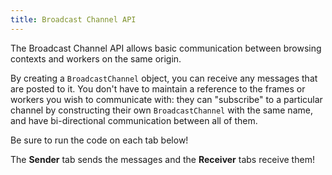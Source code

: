 ```yaml
---
title: Broadcast Channel API
---
```




The Broadcast Channel API allows basic communication between browsing contexts and workers on the same origin.

By creating a `BroadcastChannel` object, you can receive any messages that are posted to it. You don't have to maintain a reference to the frames or workers you wish to communicate with: they can "subscribe" to a particular channel by constructing their own `BroadcastChannel` with the same name, and have bi-directional communication between all of them.

<LinkCard
  title="Broadcast Channel API - Web APIs | MDN"
  href="https://developer.mozilla.org/en-US/docs/Web/API/Broadcast_Channel_API"
  target="_blank"
/>

<Aside type="caution">
  Be sure to run the code on each tab below!

  The **Sender** tab sends the messages and the **Receiver** tabs receive them!
</Aside>

<Tabs>
  <TabItem label="Sender" icon="rss">
    <Playground client:only="react" theme="dark" script={Sender} />
  </TabItem>
  <TabItem label="Receiver 1">
    <Playground client:only="react" theme="dark" script={Receiver1} />
  </TabItem>
  <TabItem label="Receiver 2">
    <Playground client:only="react" theme="dark" script={Receiver2} />
  </TabItem>
</Tabs>
